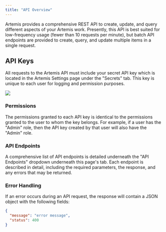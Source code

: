 ```yaml
---
title: "API Overview"
---
```


Artemis provides a comprehensive REST API to create, update, and query different aspects of your Artemis work. Presently, this API is best suited for low-frequency usage (fewer than 10 requests per minute), but batch API endpoints are provided to create, query, and update multiple items in a single request.

## API Keys

All requests to the Artemis API must include your secret API key which is located in the Artemis Settings page under the "Secrets" tab. This key is unique to each user for logging and permission purposes.

<Frame caption="Here's an example of what your Artemis how Artemis can help your team(s) get organized">
  <img src="https://d27n7fycrsusaz.cloudfront.net/secrets.png" />
</Frame>


### Permissions

The permissions granted to each API key is identical to the permissions granted to the user to whom the key belongs. For example, if a user has the "Admin" role, then the API key created by that user will also have the "Admin" role.

### API Endpoints

A comprehensive list of API endpoints is detailed underneath the "API Endpoints" dropdown underneath this page's tab. Each endpoint is described in detail, including the required parameters, the response, and any errors that may be returned.

### Error Handling

If an error occurs during an API request, the response will contain a JSON object with the following fields:
```json Response
{
  "message": "error message",
  "status": 400
}
```